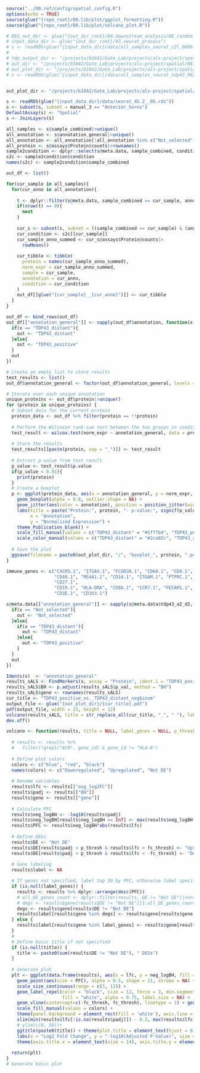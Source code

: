 ```r
source("../00.ref/config/spatial_config.R")
options(echo = TRUE)
source(glue("{repo_root}/00.lib/plot/ggplot_formatting.R"))
source(glue("{repo_root}/00.lib/plot/volcano_plot.R"))

# DEG_out_dir <- glue("{out_dir_root}/04.downstream_analysis/DE_random_effect_manual_c2l_enriched_ident2_ref")
# input_data_dir <- glue("{out_dir_root}/03.seurat_process")
# s <- readRDS(glue("{input_data_dir}/data/all_samples_seurat_c2l_0809.rds"))
# 
# tdp_output_dir <- "/projects/b1042/Gate_Lab/projects/als-project/spatial/02.spaceranger_output_v8_tdp43_0826"
# out_dir <- "/projects/b1042/Gate_Lab/projects/als-project/spatial/08.tdp43/01.tdp43_projections"
# out_plot_dir <- "/projects/b1042/Gate_Lab/projects/als-project/spatial/08.tdp43/02.protein"
# s <- readRDS(glue("{input_data_dir}/data/all_samples_seurat_tdp43_0829.rds"))


out_plot_dir <- "/projects/b1042/Gate_Lab/projects/als-project/spatial/08.tdp43/02.protein"

s <- readRDS(glue("{input_data_dir}/data/seurat_45.2__05.rds"))
s <- subset(s, subset = manual_3 == "Anterior_horns")
DefaultAssay(s) <- "Spatial"
s <- JoinLayers(s) 

```

```r
all_samples <- s$sample_combined|>unique()
all_annotation <- s$annotation_general|>unique()
all_annotation <- all_annotation[!all_annotation %in% c("Not_selected")]
all_protein <- s@assays$Protein$counts|>rownames()
sample2condition <- dplyr::select(s@meta.data, sample_combined, condition)|>unique()
s2c <- sample2condition$condition
names(s2c) <- sample2condition$sample_combined

out_df <- list()

for(cur_sample in all_samples){
  for(cur_anno in all_annotation){
    
    t <- dplyr::filter(s@meta.data, sample_combined == cur_sample, annotation_general == cur_anno)
    if(nrow(t) == 0){
      next
    }
    
    cur_s <- subset(s, subset = ((sample_combined == cur_sample) & (annotation_general == cur_anno)))
    cur_condition <- s2c[[cur_sample]]
    cur_sample_anno_summed <- cur_s@assays$Protein@counts|>
      rowMeans()
      
    cur_tibble <- tibble(
      protein = names(cur_sample_anno_summed),
      norm_expr = cur_sample_anno_summed,
      sample = cur_sample,
      annotation = cur_anno,
      condition = cur_condition
    )
    out_df[[glue("{cur_sample}__{cur_anno}")]] <- cur_tibble
  }
}

out_df <- bind_rows(out_df)
out_df[["annotation_general"]] <- sapply(out_df$annotation, function(x){
  if(x == "TDP43_distant"){
    out <- "TDP43_distant"
  }else{
    out <- "TDP43_positive"
  }
  out
})

# Create an empty list to store results
test_results <- list()
out_df$annotation_general <- factor(out_df$annotation_general, levels = c("TDP43_distant", "TDP43_positive"))

# Iterate over each unique annotation
unique_proteins <- out_df$protein|>unique()
for (protein in unique_proteins) {
  # Subset data for the current protein
  protein_data <- out_df %>% filter(protein == !!protein)
  
  # Perform the Wilcoxon rank-sum test between the two groups in condition_general
  test_result <- wilcox.test(norm_expr ~ annotation_general, data = protein_data)
  
  # Store the results
  test_results[[paste(protein, sep = "_")]] <- test_result
  
  # Extract p-value from test result
  p_value <- test_result$p.value
  if(p_value < 0.01){
    print(protein)
  }
  # Create a boxplot
  p <- ggplot(protein_data, aes(x = annotation_general, y = norm_expr, fill = annotation_general)) +
    geom_boxplot(alpha = 0.8, outlier.shape = NA) +
    geom_jitter(aes(color = annotation), position = position_jitter(width = 0.2), size = 1.5, alpha = 0.8) +
    labs(title = paste("Protein:", protein, "- p-value:", signif(p_value, digits = 3)),
         x = "Annotation",
         y = "Normalized Expression") +
    theme_Publication_blank() +
    scale_fill_manual(values = c("TDP43_distant" = "#1f77b4", "TDP43_positive" = "#ff7f0e"))+
    scale_color_manual(values = c("TDP43_distant" = "#2ca02c", "TDP43_adjacent" = "#d62728", "TDP43_positive"="yellow")) 
  
  # Save the plot
  ggsave(filename = paste0(out_plot_dir, "/", "boxplot_", protein, ".pdf"), plot = p, width = 5, height = 10)
}

```


```r

immune_genes <- c("CXCR5.1", "ITGAX.1", "FCGR3A.1", "CD68.1", "CD4.1", "CD274.1", "CR2.1", 
                  "CD40.1", "MS4A1.1", "CD14.1", "ITGAM.1", "PTPRC.1", "PTPRC.2", 
                  "CD27.1", 
                  "CD19.1", "HLA-DRA", "CD8A.1", "CCR7.1", "PECAM1.1", "PAX5.1", 
                  "CD3E.1", "CD163.1")

s@meta.data[["annotation_general"]] <- sapply(s@meta.data$tdp43_a2_d2, function(x){
  if(x == "Not_selected"){
    out <- "Not_selected"
  }else{
    if(x == "TDP43_distant"){
      out <- "TDP43_distant"
    }else{
      out <- "TDP43_positive"
    }
  }
  out
})

Idents(s)  <- "annotation_general"
results_sALS <- FindMarkers(s, assay = "Protein", ident.1 = "TDP43_positive", ident.2 = "TDP43_distant", test.use = "negbinom", min.pct = 0.01, logfc.threshold = -Inf, fc.slot = "counts", slot = "counts")
results_sALS$BH <- p.adjust(results_sALS$p_val, method = "BH")
results_sALS$gene <- rownames(results_sALS)
cur_title <- "TDP43_positive_vs._TDP43_distant_negbinom"
output_file <- glue("{out_plot_dir}/{cur_title}.pdf")
pdf(output_file, width = 15, height = 12)
volcano(results_sALS, title = str_replace_all(cur_title, "_", " "), label_genes = immune_genes)
dev.off()
```

```r
volcano <- function(results, title = NULL, label_genes = NULL, p_thresh = 0.05, fc_thresh = 0.585) {
  
  # results <- results %>%
  #   filter(!grepl("AC0", gene_id) & gene_id != "HLA-B")
  
  # Define plot colors
  colors <- c("blue", "red", "black")
  names(colors) <- c("Downregulated", "Upregulated", "Not DE")
  
  # Rename variables 
  results$lfc <- results[["avg_log2FC"]]
  results$padj <- results[["BH"]]
  results$gene <- results[["gene"]]
  
  # Calculate PFC 
  results$neg_logBH <- -log10(results$padj)
  results$neg_logBH[results$neg_logBH == Inf] <- max(results$neg_logBH[results$neg_logBH != Inf]) + 10
  results$PFC <- results$neg_logBH*abs(results$lfc)
  
  # Define DEGs
  results$DE <- "Not DE"
  results$DE[results$padj < p_thresh & results$lfc > fc_thresh] <- "Upregulated"
  results$DE[results$padj < p_thresh & results$lfc < -fc_thresh] <- "Downregulated"
  
  # Gene labeling 
  results$label <- NA

  # If genes not specified, label top 30 by PFC, otherwise label specified genes
  if (is.null(label_genes)) {
    results <- results %>% dplyr::arrange(desc(PFC))
    # all_DE_genes_count <- dplyr::filter(results, DE != "Not DE")|>nrow()
    # degs <- results$gene[results$DE != "Not DE"][1:all_DE_genes_count]
    degs <- results$gene[results$DE != "Not DE"]
    results$label[results$gene %in% degs] <- results$gene[results$gene %in% degs]
  } else {
    results$label[results$gene %in% label_genes] <- results$gene[results$gene %in% label_genes]
  }
  # 
  # Define basic title if not specified 
  if (is.null(title)) {
    title <- paste0(sum(results$DE != "Not DE"), " DEGs")
  }
  
  # Generate plot 
  plt <- ggplot(data.frame(results), aes(x = lfc, y = neg_logBH, fill = DE, label = label)) + 
    geom_point(aes(size = PFC), alpha = 0.5, shape = 21, stroke = NA) + 
    scale_size_continuous(range = c(3, 12)) + 
    geom_label_repel(color = "black", size = 12, force = 3, min.segment.length = 0, force_pull = 0, box.padding = 1, max.overlaps = Inf,
                     fill = "white", alpha = 0.75, label.size = NA) +
    geom_vline(xintercept=c(-fc_thresh, fc_thresh), linetype = 3) + geom_hline(yintercept= -log10(p_thresh), linetype = 3) +
    scale_fill_manual(values = colors) + 
    theme(panel.background = element_rect(fill = 'white'), axis.line = element_line(color = 'black'), aspect.ratio = 1) + 
    xlim(min(results$lfc[!is.na(results$padj)]) - 0.2, max(results$lfc[!is.na(results$padj)]) + 0.2) +
    # ylim(c(0, 50))+
    ggtitle(paste0(title)) + theme(plot.title = element_text(hjust = 0.5)) + 
    labs(x = "Log2 Fold Change", y = "-log10(Adjusted P-Value)", size = 12) +
    theme(axis.title.x = element_text(size = 14), axis.title.y = element_text(size = 14))
  
  return(plt)
}
# Generate basic plot

```

